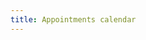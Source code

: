 ```yaml
---
title: Appointments calendar
---
```


<!-- Cal inline embed code begins -->
<div style="width:100%;height:100%;overflow:scroll" id="my-cal-inline"></div>
<script type="text/javascript">
(function(C, A, L) {
    let p = function(a, ar) {
        a.q.push(ar);
    };
    let d = C.document;
    C.Cal = C.Cal || function() {
        let cal = C.Cal;
        let ar = arguments;
        if (!cal.loaded) {
            cal.ns = {};
            cal.q = cal.q || [];
            d.head.appendChild(d.createElement("script")).src = A;
            cal.loaded = true;
        }
        if (ar[0] === L) {
            const api = function() {
                p(api, arguments);
            };
            const namespace = ar[1];
            api.q = api.q || [];
            typeof namespace === "string" ? (cal.ns[namespace] = api) && p(api, ar) : p(cal, ar);
            return;
        }
        p(cal, ar);
    };
})(window, "https://app.cal.com/embed/embed.js", "init");
Cal("init", {
    origin: "https://cal.com"
});

Cal("inline", {
    elementOrSelector: "#my-cal-inline",
    calLink: "max-ostapenko/60min",
    layout: "month_view"
});

Cal("ui", {
    "styles": {
        "branding": {
            "brandColor": "#000000"
        }
    },
    "hideEventTypeDetails": false,
    "layout": "month_view"
});
</script>
<!-- Cal inline embed code ends -->
